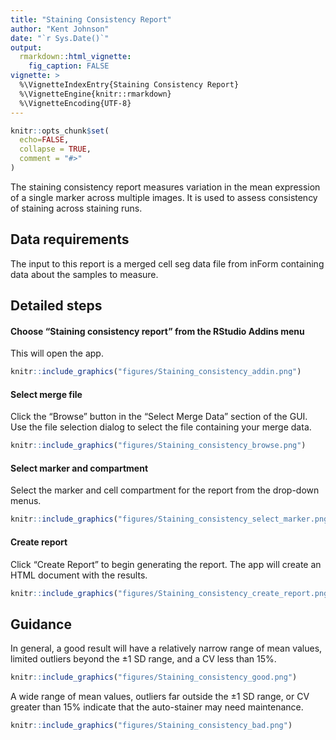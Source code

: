```yaml
---
title: "Staining Consistency Report"
author: "Kent Johnson"
date: "`r Sys.Date()`"
output: 
  rmarkdown::html_vignette:
    fig_caption: FALSE
vignette: >
  %\VignetteIndexEntry{Staining Consistency Report}
  %\VignetteEngine{knitr::rmarkdown}
  %\VignetteEncoding{UTF-8}
---
```


```r
knitr::opts_chunk$set(
  echo=FALSE,
  collapse = TRUE,
  comment = "#>"
)
```

The staining consistency report measures variation in the mean expression
of a single marker across multiple images. It is used to assess consistency
of staining across staining runs.

## Data requirements

The input to this report is a merged cell seg data file from inForm
containing data about the samples to measure.

## Detailed steps

#### Choose "Staining consistency report" from the RStudio Addins menu

This will open the app.

```r
knitr::include_graphics("figures/Staining_consistency_addin.png")
```


#### Select merge file

Click the "Browse" button in the "Select Merge Data" section of the GUI. 
Use the file selection dialog to select the file containing your merge data.

```r
knitr::include_graphics("figures/Staining_consistency_browse.png")
```

#### Select marker and compartment

Select the marker and cell compartment for the report from the 
drop-down menus.

```r
knitr::include_graphics("figures/Staining_consistency_select_marker.png")
```

#### Create report

Click "Create Report" to begin generating the report. The app will create
an HTML document with the results.

```r
knitr::include_graphics("figures/Staining_consistency_create_report.png")
```

## Guidance

In general, a good result will have a relatively narrow range of mean values, 
limited outliers beyond the &plusmn;1 SD range, and a CV less than 15%.

```r
knitr::include_graphics("figures/Staining_consistency_good.png")
```

A wide range of mean values, outliers far outside the &plusmn;1 SD range,
or CV greater than 15%
indicate that the auto-stainer may need maintenance.

```r
knitr::include_graphics("figures/Staining_consistency_bad.png")
```

